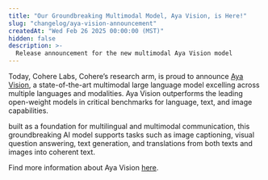```yaml
---
title: "Our Groundbreaking Multimodal Model, Aya Vision, is Here!"
slug: "changelog/aya-vision-announcement"
createdAt: "Wed Feb 26 2025 00:00:00 (MST)"
hidden: false
description: >-
  Release announcement for the new multimodal Aya Vision model 
---
```


Today, Cohere Labs, Cohere’s research arm, is proud to announce [Aya Vision](https://cohere.com/blog/aya-vision), a state-of-the-art multimodal large language model excelling across multiple languages and modalities. Aya Vision outperforms the leading open-weight models in critical benchmarks for language, text, and image capabilities. 

built as a foundation for multilingual and multimodal communication, this groundbreaking AI model supports tasks such as image captioning, visual question answering, text generation, and translations from both texts and images into coherent text.

Find more information about Aya Vision [here](/docs/aya-multimodal).

